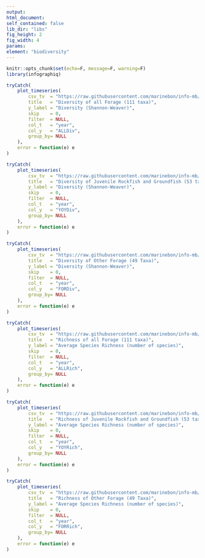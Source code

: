 ```yaml
---
output:
html_document:
self_contained: false
lib_dir: "libs"
fig_height: 2
fig_width: 4
params:
element: "biodiversity"
---
```


```r
knitr::opts_chunk$set(echo=F, message=F, warning=F)
library(infographiq)
```

<base target="_parent">

```r
tryCatch(
    plot_timeseries(
        csv_tv  = "https://raw.githubusercontent.com/marinebon/info-mb/master/prep/data/fish/Fish_diversity_richness.csv",
        title   = "Diversity of all Forage (111 taxa)",
        y_label = "Diversity (Shannon-Weaver)",
        skip    = 0,
        filter  = NULL,
        col_t   = "year",
        col_y   = "ALLDiv",
        group_by= NULL
    ),
    error = function(e) e
)
```

```r
tryCatch(
    plot_timeseries(
        csv_tv  = "https://raw.githubusercontent.com/marinebon/info-mb/master/prep/data/fish/Fish_diversity_richness.csv",
        title   = "Diversity of Juvenile Rockfish and Groundfish (53 taxa)",
        y_label = "Diversity (Shannon-Weaver)",
        skip    = 0,
        filter  = NULL,
        col_t   = "year",
        col_y   = "YOYDiv",
        group_by= NULL
    ),
    error = function(e) e
)
```

```r
tryCatch(
    plot_timeseries(
        csv_tv  = "https://raw.githubusercontent.com/marinebon/info-mb/master/prep/data/fish/Fish_diversity_richness.csv",
        title   = "Diversity of Other Forage (49 Taxa)",
        y_label = "Diversity (Shannon-Weaver)",
        skip    = 0,
        filter  = NULL,
        col_t   = "year",
        col_y   = "FORDiv",
        group_by= NULL
    ),
    error = function(e) e
)
```

```r
tryCatch(
    plot_timeseries(
        csv_tv  = "https://raw.githubusercontent.com/marinebon/info-mb/master/prep/data/fish/Fish_diversity_richness.csv",
        title   = "Richness of all Forage (111 taxa)",
        y_label = "Average Species Richness (number of species)",
        skip    = 0,
        filter  = NULL,
        col_t   = "year",
        col_y   = "ALLRich",
        group_by= NULL
    ),
    error = function(e) e
)
```

```r
tryCatch(
    plot_timeseries(
        csv_tv  = "https://raw.githubusercontent.com/marinebon/info-mb/master/prep/data/fish/Fish_diversity_richness.csv",
        title   = "Richness of Juvenile Rockfish and Groundfish (53 taxa)",
        y_label = "Average Species Richness (number of species)",
        skip    = 0,
        filter  = NULL,
        col_t   = "year",
        col_y   = "YOYRich",
        group_by= NULL
    ),
    error = function(e) e
)
```

```r
tryCatch(
    plot_timeseries(
        csv_tv  = "https://raw.githubusercontent.com/marinebon/info-mb/master/prep/data/fish/Fish_diversity_richness.csv",
        title   = "Richness of Other Forage (49 Taxa)",
        y_label = "Average Species Richness (number of species)",
        skip    = 0,
        filter  = NULL,
        col_t   = "year",
        col_y   = "FORRich",
        group_by= NULL
    ),
    error = function(e) e
)
```
